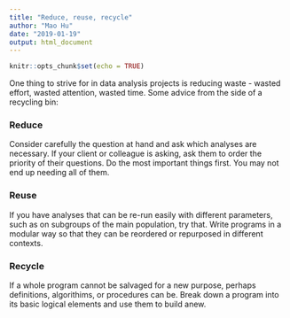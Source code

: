 ```yaml
---
title: "Reduce, reuse, recycle"
author: "Mao Hu"
date: "2019-01-19"
output: html_document
---
```


```r
knitr::opts_chunk$set(echo = TRUE)
```



One thing to strive for in data analysis projects is reducing waste - wasted effort, wasted attention, wasted time. Some advice from the side of a recycling bin:

### Reduce

Consider carefully the question at hand and ask which analyses are necessary. If your client or colleague is asking, ask them to order the priority of their questions. Do the most important things first. You may not end up needing all of them.

### Reuse

If you have analyses that can be re-run easily with different parameters, such as on subgroups of the main population, try that. Write programs in a modular way so that they can be reordered or repurposed in different contexts. 

### Recycle

If a whole program cannot be salvaged for a new purpose, perhaps definitions, algorithims, or procedures can be. Break down a program into its basic logical elements and use them to build anew.

